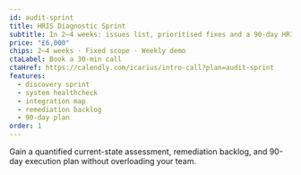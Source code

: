 ```yaml
---
id: audit-sprint
title: HRIS Diagnostic Sprint
subtitle: In 2–4 weeks: issues list, prioritised fixes and a 90-day HRIS plan.
price: "£6,000"
chips: 2–4 weeks · Fixed scope · Weekly demo
ctaLabel: Book a 30-min call
ctaHref: https://calendly.com/icarius/intro-call?plan=audit-sprint
features:
  - discovery sprint
  - system healthcheck
  - integration map
  - remediation backlog
  - 90-day plan
order: 1
---
```


Gain a quantified current-state assessment, remediation backlog, and 90-day execution plan without overloading your team.
